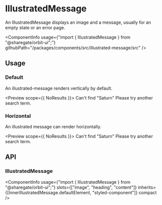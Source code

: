 
<Meta
    title="Components/IllustratedMessage"
    id="illustrated-message"
/>

# IllustratedMessage

<Tagline>An IllustratedMessage displays an image and a message, usually for an empty state or an error page.</Tagline>

<ComponentInfo
    usage={"import { IllustratedMessage } from \"@sharegate/orbit-ui\";"}
    githubPath="/packages/components/src/illustrated-message/src"
/>

## Usage

### Default

An illustrated-message renders vertically by default.

<Preview scope={{ NoResults }}>
    <Story name="default">
        <IllustratedMessage width={14}>
            <SvgImage src={NoResults} aria-label="Galaxy" stroke="alias-primary" />
            <Heading>Can't find "Saturn"</Heading>
            <Content>Please try another search term.</Content>
        </IllustratedMessage>
    </Story>
</Preview>

### Horizontal

An illustrated message can render horizontally.

<Preview scope={{ NoResults }}>
    <Story name="horizontal">
        <IllustratedMessage orientation="horizontal">
            <SvgImage src={NoResults} aria-label="Galaxy" stroke="alias-primary" />
            <Heading>Can't find "Saturn"</Heading>
            <Content>Please try another search term.</Content>
        </IllustratedMessage>
    </Story>
</Preview>

## API

### IllustratedMessage

<ComponentInfo
    usage={"import { IllustratedMessage } from \"@sharegate/orbit-ui\";"}
    slots={["image", "heading", "content"]}
    inherits={[InnerIllustratedMessage.defaultElement, "styled-component"]}
    compact
/>

<ArgsTable of={InnerIllustratedMessage} sort="alpha" />
